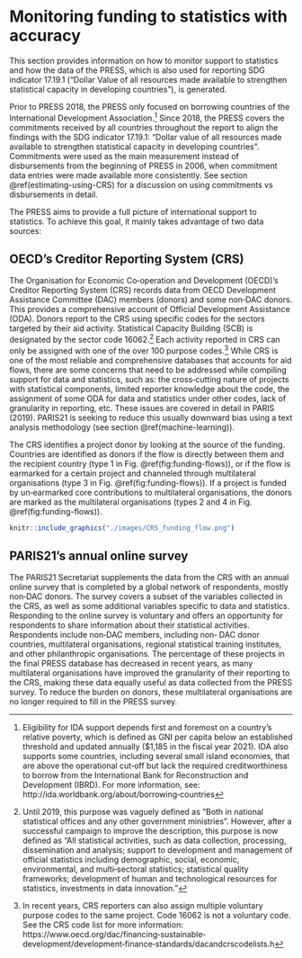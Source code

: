 #  Monitoring funding to statistics with accuracy

This section provides information on how to monitor support to statistics and how the data of the 
PRESS, which is also used  for  reporting SDG indicator 17.19.1  ("Dollar Value of all  resources made 
available to strengthen statistical capacity in developing countries"), is generated.  

Prior to PRESS 2018, the PRESS only focused on borrowing countries of the International Development 
Association.^[Eligibility for IDA support depends first and foremost on a country’s relative poverty, which is defined as GNI per capita 
below an established threshold and updated annually ($1,185 in the fiscal year 2021). IDA also supports some countries, 
including several small island economies, that are above the operational cut‐off but lack the required creditworthiness to 
borrow from the International Bank for Reconstruction and Development (IBRD). For more information, see: http://ida.worldbank.org/about/borrowing‐countries]
Since 2018, the PRESS covers the commitments received by all countries throughout the 
report  to  align  the  findings  with  the  SDG  indicator  17.19.1:  "Dollar  value  of  all  resources  made 
available to strengthen statistical capacity in developing countries". Commitments were used as the 
main measurement instead of disbursements from the beginning of PRESS in 2006, when commitment 
data  entries  were  made  available  more  consistently.  See  section \@ref(estimating-using-CRS)  for  a  discussion  on  using commitments vs disbursements in detail. 

The PRESS aims to provide a full picture of international support to statistics. To achieve this goal, it 
mainly takes advantage of two data sources:


## OECD's Creditor Reporting System (CRS)

The Organisation for Economic Co‐operation and Development (OECD)’s Creditor Reporting System
(CRS) records data from OECD Development Assistance Committee (DAC) members (donors) and some
non‐DAC donors. This provides a comprehensive account of Official Development Assistance (ODA).
Donors report to the CRS using specific codes for the sectors targeted by their aid activity. Statistical
Capacity Building (SCB) is designated by the sector code 16062.^[Until 2019, this purpose was vaguely defined as "Both in national statistical offices and any other government ministries". However, after a successful campaign to improve the description, this purpose is now defined as “All statistical activities, such as data collection, processing, dissemination and analysis; support to development and management of official statistics
including demographic, social, economic, environmental, and multi‐sectoral statistics; statistical quality frameworks;
development of human and technological resources for statistics, investments in data innovation."]
Each activity reported in CRS can only be assigned with one of the over 100 purpose codes.^[In recent years, CRS reporters can also assign multiple voluntary purpose codes to the same project. Code 16062 is not a voluntary code. See the CRS code list for more information: https://www.oecd.org/dac/financing‐sustainable‐development/development‐finance‐standards/dacandcrscodelists.h] 
While CRS is one of the most reliable and comprehensive databases that accounts for aid flows, there are some concerns that need to be
addressed while compiling support for data and statistics, such as: the cross‐cutting nature of projects
with statistical components, limited reporter knowledge about the code, the assignment of some ODA
for data and statistics under other codes, lack of granularity in reporting, etc. These issues are covered
in detail in PARIS (2019). PARIS21 is seeking to reduce this usually downward bias using a text analysis
methodology (see section \@ref(machine-learning)).

The CRS identifies a project donor by looking at the source of the funding. Countries are identified as
donors if the flow is directly between them and the recipient country (type 1 in Fig. \@ref(fig:funding-flows)), or if
the flow is earmarked for a certain project and channeled through multilateral organisations (type 3
in Fig. \@ref(fig:funding-flows)). If a project is funded by un‐earmarked core contributions to multilateral
organisations, the donors are marked as the multilateral organisations (types 2 and 4 in Fig. \@ref(fig:funding-flows)).

```r
knitr::include_graphics("./images/CRS_funding_flow.png")
```


## PARIS21's annual online survey {#P21-online-survey}

The PARIS21 Secretariat supplements the data from the CRS with an annual online survey that is
completed by a global network of respondents, mostly non‐DAC donors. The survey covers a subset
of the variables collected in the CRS, as well as some additional variables specific to data and statistics.
Responding to the online survey is voluntary and offers an opportunity for respondents to share
information about their statistical activities. Respondents include non‐DAC members, including non‐
DAC donor countries, multilateral organisations, regional statistical training institutes, and other
philanthropic organisations. The percentage of these projects in the final PRESS database has
decreased in recent years, as many multilateral organisations have improved the granularity of their
reporting to the CRS, making these data equally useful as data collected from the PRESS survey. To
reduce the burden on donors, these multilateral organisations are no longer required to fill in the
PRESS survey.
